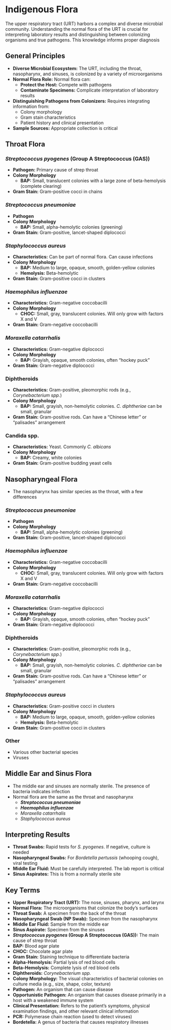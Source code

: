 # Indigenous Flora {-}

The upper respiratory tract (URT) harbors a complex and diverse microbial community. Understanding the normal flora of the URT is crucial for interpreting laboratory results and distinguishing between colonizing organisms and true pathogens. This knowledge informs proper diagnosis

## **General Principles** {-}

*   **Diverse Microbial Ecosystem:** The URT, including the throat, nasopharynx, and sinuses, is colonized by a variety of microorganisms
*   **Normal Flora Role:** Normal flora can:
    *   **Protect the Host:** Compete with pathogens
    *   **Contaminate Specimens:** Complicate interpretation of laboratory results
*   **Distinguishing Pathogens from Colonizers:** Requires integrating information from:
    *   Colony morphology
    *   Gram stain characteristics
    *   Patient history and clinical presentation
*   **Sample Sources:** Appropriate collection is critical

## **Throat Flora** {-}

### ***Streptococcus pyogenes* (Group A Streptococcus (GAS))** {-}

*   **Pathogen:** Primary cause of strep throat
*   **Colony Morphology**
    *   **BAP:** Small, translucent colonies with a large zone of beta-hemolysis (complete clearing)
*   **Gram Stain:** Gram-positive cocci in chains

### ***Streptococcus pneumoniae*** {-}

*   **Pathogen**
*   **Colony Morphology**
    *   **BAP:** Small, alpha-hemolytic colonies (greening)
*   **Gram Stain:** Gram-positive, lancet-shaped diplococci

### ***Staphylococcus aureus*** {-}

*   **Characteristics:** Can be part of normal flora. Can cause infections
*   **Colony Morphology**
    *   **BAP:** Medium to large, opaque, smooth, golden-yellow colonies
    *   **Hemolysis:** Beta-hemolytic
*   **Gram Stain:** Gram-positive cocci in clusters

### ***Haemophilus influenzae*** {-}

*   **Characteristics:** Gram-negative coccobacilli
*   **Colony Morphology**
    *   **CHOC:** Small, gray, translucent colonies. Will only grow with factors X and V
*   **Gram Stain:** Gram-negative coccobacilli

### ***Moraxella catarrhalis*** {-}

*   **Characteristics:** Gram-negative diplococci
*   **Colony Morphology**
    *   **BAP:** Grayish, opaque, smooth colonies, often "hockey puck"
*   **Gram Stain:** Gram-negative diplococci

### **Diphtheroids** {-}

*   **Characteristics:** Gram-positive, pleomorphic rods (e.g., *Corynebacterium spp.*)
*   **Colony Morphology**
    *   **BAP:** Small, grayish, non-hemolytic colonies. *C. diphtheriae* can be small, granular
*   **Gram Stain:** Gram-positive rods. Can have a "Chinese letter" or "palisades" arrangement

### **Candida spp.** {-}

*   **Characteristics:** Yeast. Commonly *C. albicans*
*   **Colony Morphology**
    *   **BAP:** Creamy, white colonies
*   **Gram Stain:** Gram-positive budding yeast cells

## **Nasopharyngeal Flora** {-}

*   The nasopharynx has similar species as the throat, with a few differences

### ***Streptococcus pneumoniae*** {-}

*   **Pathogen**
*   **Colony Morphology**
    *   **BAP:** Small, alpha-hemolytic colonies (greening)
*   **Gram Stain:** Gram-positive, lancet-shaped diplococci

### ***Haemophilus influenzae*** {-}

*   **Characteristics:** Gram-negative coccobacilli
*   **Colony Morphology**
    *   **CHOC:** Small, gray, translucent colonies. Will only grow with factors X and V
*   **Gram Stain:** Gram-negative coccobacilli

### *Moraxella catarrhalis* {-}

*   **Characteristics:** Gram-negative diplococci
*   **Colony Morphology**
    *   **BAP:** Grayish, opaque, smooth colonies, often "hockey puck"
*   **Gram Stain:** Gram-negative diplococci

### **Diphtheroids** {-}

*   **Characteristics:** Gram-positive, pleomorphic rods (e.g., *Corynebacterium spp.*)
*   **Colony Morphology**
    *   **BAP:** Small, grayish, non-hemolytic colonies. *C. diphtheriae* can be small, granular
*   **Gram Stain:** Gram-positive rods. Can have a "Chinese letter" or "palisades" arrangement

### *Staphylococcus aureus* {-}

*   **Characteristics:** Gram-positive cocci in clusters
*   **Colony Morphology**
    *   **BAP:** Medium to large, opaque, smooth, golden-yellow colonies
    *   **Hemolysis:** Beta-hemolytic
*   **Gram Stain:** Gram-positive cocci in clusters

### **Other** {-}

*   Various other bacterial species
*   Viruses

## **Middle Ear and Sinus Flora** {-}

*   The middle ear and sinuses are normally sterile. The presence of bacteria indicates infection
*   Normal flora are the same as the throat and nasopharynx
    *   ***Streptococcus pneumoniae***
    *   ***Haemophilus influenzae***
    *   *Moraxella catarrhalis*
    *   *Staphylococcus aureus*

## **Interpreting Results** {-}

*   **Throat Swabs:** Rapid tests for *S. pyogenes*. If negative, culture is needed
*   **Nasopharyngeal Swabs:** For *Bordetella pertussis* (whooping cough), viral testing
*   **Middle Ear Fluid:** Must be carefully interpreted. The lab report is critical
*   **Sinus Aspirates:** This is from a normally sterile site

## **Key Terms** {-}

*   **Upper Respiratory Tract (URT):** The nose, sinuses, pharynx, and larynx
*   **Normal Flora:** The microorganisms that colonize the body's surfaces
*   **Throat Swab:** A specimen from the back of the throat
*   **Nasopharyngeal Swab (NP Swab):** Specimen from the nasopharynx
*   **Middle Ear Fluid:** Sample from the middle ear
*   **Sinus Aspirate:** Specimen from the sinuses
*   ***Streptococcus pyogenes* (Group A Streptococcus (GAS)):** The main cause of strep throat
*   **BAP:** Blood agar plate
*   **CHOC:** Chocolate agar plate
*   **Gram Stain:** Staining technique to differentiate bacteria
*   **Alpha-Hemolysis:** Partial lysis of red blood cells
*   **Beta-Hemolysis:** Complete lysis of red blood cells
*   **Diphtheroids:** *Corynebacterium spp.*
*   **Colony Morphology:** The visual characteristics of bacterial colonies on culture media (e.g., size, shape, color, texture)
*   **Pathogen:** An organism that can cause disease
*   **Opportunistic Pathogen:** An organism that causes disease primarily in a host with a weakened immune system
*   **Clinical Presentation:** Refers to the patient's symptoms, physical examination findings, and other relevant clinical information
*   **PCR:** Polymerase chain reaction (used to detect viruses)
*   **Bordetella:** A genus of bacteria that causes respiratory illnesses
